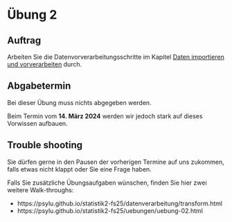# Übung 2 {.unnumbered}


## Auftrag

Arbeiten Sie die Datenvorverarbeitungsschritte im Kapitel [Daten importieren und vorverarbeiten](datawrangling.qmd) durch.

## Abgabetermin

Bei dieser Übung muss nichts abgegeben werden. 

Beim Termin vom __14. März 2024__ werden wir jedoch stark auf dieses Vorwissen aufbauen.


## Trouble shooting

Sie dürfen gerne in den Pausen der vorherigen Termine auf uns zukommen, falls etwas nicht klappt oder Sie eine Frage haben.

Falls Sie zusätzliche Übungsaufgaben wünschen, finden Sie hier zwei weitere Walk-throughs:

- https://psylu.github.io/statistik2-fs25/datenverarbeitung/transform.html
- https://psylu.github.io/statistik2-fs25/uebungen/uebung-02.html
